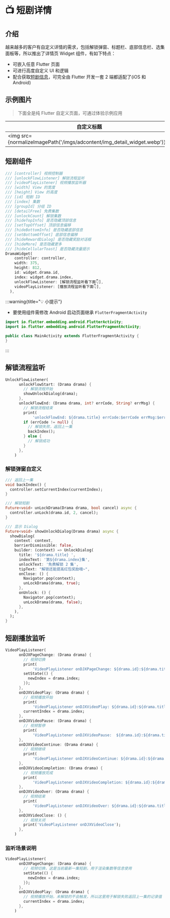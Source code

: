
# 📺 短剧详情

## 介绍

越来越多的客户有自定义详情的需求，包括解锁弹窗、标题栏、底部信息栏、选集面板等，所以推出了详情页 Widget 组件，有如下特点：

- 可嵌入任意 Flutter 页面
- 可进行高度自定义 UI 和逻辑
- 配合获取[短剧信息](/start/guide/adcontent/get)，可完全由 Flutter 开发一套 2 端都适配了(iOS 和 Android)

## 示例图片

> 下面全是纯 Flutter 自定义页面，可通过体验示例应用

|自定义标题|解锁弹窗|推荐剧场|分类搜索|
|--|--|--|--|
| <img src={normalizeImagePath('/imgs/adcontent/img_detail_widget.webp')}/> | <img src={normalizeImagePath('/imgs/adcontent/img_detail_reward.webp')}/> | <img src={normalizeImagePath('/imgs/adcontent/img_theater_11.webp')}/>| <img src={normalizeImagePath('/imgs/adcontent/img_theater_12.webp')}/>| 

## 短剧组件

``` dart title="example/pages/drama_detail.dart"
/// [controller] 视频控制器
/// [unlockFlowListener] 解锁流程监听
/// [videoPlayListener] 视频播放监听器
/// [width] View 的宽度
/// [height] View 的高度
/// [id] 短剧 ID
/// [index] 集数
/// [groupId] 分组 ID
/// [detailFree] 免费集数
/// [unlockCount] 解锁集数
/// [hideTopInfo] 是否隐藏顶部信息
/// [setTopOffset] 顶部信息偏移
/// [hideBottomInfo] 是否隐藏底部信息
/// [setBottomOffset] 底部信息偏移
/// [hideRewardDialog] 是否隐藏奖励对话框
/// [hideMore] 是否隐藏更多
/// [hideCellularToast] 是否隐藏流量提示
DramaWidget(
    controller: controller,
    width: 375,
    height: 812,
    id: widget.drama.id,
    index: widget.drama.index,
    unlockFlowListener: [解锁流程监听看下面👇],
    videoPlayListener: [播放流程监听看下面👇],
  ),
```

:::warning{title="💡 小提示"}

 - 要使用组件需修改 Android 启动页面继承 `FlutterFragmentActivity` 

``` java {2,4} title="example/android/app/src/main/java/com/zero/flutter_adcontent_example/MainActivity.java"
import io.flutter.embedding.android.FlutterActivity;
import io.flutter.embedding.android.FlutterFragmentActivity;

public class MainActivity extends FlutterFragmentActivity {
}
```
:::

## 解锁流程监听

``` dart {4,10,12} title="example/pages/drama_detail.dart"
UnlockFlowListener(
      unlockFlowStart: (Drama drama) {
        // 解锁流程开始
        showUnlockDialog(drama);
      },
      unlockFlowEnd: (Drama drama, int? errCode, String? errMsg) {
        // 解锁流程结束
        print(
            'unlockFlowEnd: ${drama.title} errCode:$errCode errMsg:$errMsg');
        if (errCode != null) {
          // 解锁失败，返回上一集
          backIndex();
        } else {
          // 解锁成功
        }
      },
    )
```

### 解锁弹窗自定义
``` dart {3,8,16} title="example/pages/drama_detail.dart"
/// 返回上一集
void backIndex() {
  controller.setCurrentIndex(currentIndex);
}

/// 解锁短剧
Future<void> unLockDrama(Drama drama, bool cancel) async {
  controller.unLock(drama.id, 2, cancel);
}

/// 显示 Dialog
Future<void> showUnlockDialog(Drama drama) async {
  showDialog(
    context: context,
    barrierDismissible: false,
    builder: (context) => UnlockDialog(
      title: '${drama.title} ',
      indexText: '第${drama.index}集',
      unlockText: '免费解锁 2 集',
      tipText: "解锁还能提高红包奖励哦~",
      onClose: () {
        Navigator.pop(context);
        unLockDrama(drama, true);
      },
      onUnlock: () {
        Navigator.pop(context);
        unLockDrama(drama, false);
      },
    ),
  );
}
```
## 短剧播放监听

``` dart {6-8,14} title="example/pages/drama_detail.dart"
VideoPlayListener(
      onDJXPageChange: (Drama drama) {
        // 视频切换
        print(
            'VideoPlayListener onDJXPageChange: ${drama.id}:${drama.title}:${drama.index}');
        setState(() {
          newIndex = drama.index;
        });
      },
      onDJXVideoPlay: (Drama drama) {
        // 视频播放开始
        print(
            'VideoPlayListener onDJXVideoPlay: ${drama.id}:${drama.title}:${drama.index}');
        currentIndex = drama.index;
      },
      onDJXVideoPause: (Drama drama) {
        // 视频暂停
        print(
            'VideoPlayListener onDJXVideoPause:  ${drama.id}:${drama.title}:${drama.index}');
      },
      onDJXVideoContinue: (Drama drama) {
        // 视频继续
        print(
            'VideoPlayListener onDJXVideoContinue: ${drama.id}:${drama.title}:${drama.index}');
      },
      onDJXVideoCompletion: (Drama drama) {
        // 视频播放完成
        print(
            'VideoPlayListener onDJXVideoCompletion: ${drama.id}:${drama.title}:${drama.index}');
      },
      onDJXVideoOver: (Drama drama) {
        // 视频结束
        print(
            'VideoPlayListener onDJXVideoOver: ${drama.id}:${drama.title}:${drama.index}');
      },
      onDJXVideoClose: () {
        // 视频关闭
        print('VideoPlayListener onDJXVideoClose');
      },
    )
```

### 监听场景说明

``` dart {4-6,9-10} title="example/pages/drama_detail.dart"
VideoPlayListener(
      onDJXPageChange: (Drama drama) {
        // 视频切换，这是当前最新一集短剧，用于渲染集数等信息使用
        setState(() {
          newIndex = drama.index;
        });
      },
      onDJXVideoPlay: (Drama drama) {
        // 视频播放开始，未解锁的不会触发，所以这里用于解锁失败返回上一集的记录值
        currentIndex = drama.index;
      },
    )
```